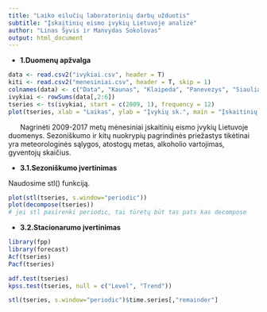 ```yaml
---
title: "Laiko eilučių laboratorinių darbų užduotis"
subtitle: "Įskaitinių eismo įvykių Lietuvoje analizė"
author: "Linas Šyvis ir Manvydas Sokolovas"
output: html_document
---
```


* **1.Duomenų apžvalga**

```r
data <- read.csv2("ivykiai.csv", header = T)
kiti <- read.csv2("menesiniai.csv", header = T, skip = 1)
colnames(data) <- c("Data", "Kaunas", "Klaipeda", "Panevezys", "Siauliai", "Vilnius")
ivykiai <- rowSums(data[,2:6])
tseries <- ts(ivykiai, start = c(2009, 1), frequency = 12)
plot(tseries, xlab = "Laikas", ylab = "Įvykių sk.", main = "Įskaitinių eismo įvykių Lietuvoje skaičius", col = "dark green", lwd = 3)
```

&nbsp;&nbsp;&nbsp;&nbsp;&nbsp; Nagrinėti 2009-2017 metų mėnesiniai įskaitinių eismo įvykių Lietuvoje duomenys. Sezoniškumo ir kitų nuokrypių pagrindinės priežastys tikėtinai yra meteorologinės sąlygos, atostogų metas, alkoholio vartojimas, gyventojų skaičius.

* **3.1.Sezoniškumo įvertinimas**

Naudosime stl() funkciją.
```r
plot(stl(tseries, s.window="periodic"))
plot(decompose(tseries))
# jei stl pasirenki periodic, tai tūrėtų būt tas pats kas decompose
```

* **3.2.Stacionarumo įvertinimas**

```r
library(fpp)
library(forecast)
Acf(tseries)
Pacf(tseries)
```

```r
adf.test(tseries)
kpss.test(tseries, null = c("Level", "Trend"))

```
```r
stl(tseries, s.window="periodic")$time.series[,"remainder"]
```